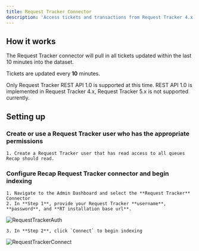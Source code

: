 ```yaml
---
title: Request Tracker Connector
description: 'Access tickets and transactions from Request Tracker 4.x'
---
```


## How it works
The Request Tracker connector will pull in all tickets updated within the last 10 minutes into the dataset.

Tickets are updated every **10** minutes.

Only Request Tracker REST API 1.0 is supported at this time. REST API 1.0 is implemented in Request Tracker 4.x,
Request Tracker 5.x is not supported currently.


## Setting up

### Create or use a Request Tracker user who has the appropriate permissions

    1. Create a Request Tracker user that has read access to all queues Recap should read.

### Configure Recap Request Tracker connector and begin indexing
    1. Navigate to the Admin Dashboard and select the **Request Tracker** Connector
    2. In **Step 1**, provide your Request Tracker **username**, **password**, and **RT installation base url**.

![RequestTrackerAuth](/images/connectors/requesttracker/RequestTrackerAuth.png)

    3. In **Step 2**, click `Connect` to begin indexing

![RequestTrackerConnect](/images/connectors/requesttracker/RequestTrackerConnect.png)

